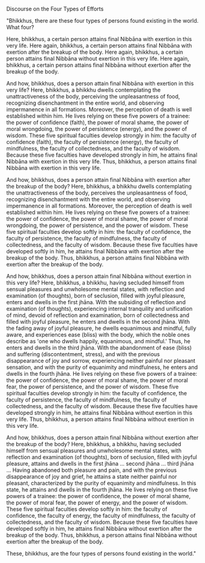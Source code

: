 Discourse on the Four Types of Efforts

"Bhikkhus, there are these four types of persons found existing in the world. What four?

Here, bhikkhus, a certain person attains final Nibbāna with exertion in this very life.
Here again, bhikkhus, a certain person attains final Nibbāna with exertion after the breakup of the body.
Here again, bhikkhus, a certain person attains final Nibbāna without exertion in this very life.
Here again, bhikkhus, a certain person attains final Nibbāna without exertion after the breakup of the body.

And how, bhikkhus, does a person attain final Nibbāna with exertion in this very life? Here, bhikkhus, a bhikkhu dwells contemplating the unattractiveness of the body, perceiving the unpleasantness of food, recognizing disenchantment in the entire world, and observing impermanence in all formations. Moreover, the perception of death is well established within him. He lives relying on these five powers of a trainee: the power of confidence (faith), the power of moral shame, the power of moral wrongdoing, the power of persistence (energy), and the power of wisdom. These five spiritual faculties develop strongly in him: the faculty of confidence (faith), the faculty of persistence (energy), the faculty of mindfulness, the faculty of collectedness, and the faculty of wisdom. Because these five faculties have developed strongly in him, he attains final Nibbāna with exertion in this very life. Thus, bhikkhus, a person attains final Nibbāna with exertion in this very life.

And how, bhikkhus, does a person attain final Nibbāna with exertion after the breakup of the body? Here, bhikkhus, a bhikkhu dwells contemplating the unattractiveness of the body, perceives the unpleasantness of food, recognizing disenchantment with the entire world, and observing impermanence in all formations. Moreover, the perception of death is well established within him. He lives relying on these five powers of a trainee: the power of confidence, the power of moral shame, the power of moral wrongdoing, the power of persistence, and the power of wisdom. These five spiritual faculties develop softly in him: the faculty of confidence, the faculty of persistence, the faculty of mindfulness, the faculty of collectedness, and the faculty of wisdom. Because these five faculties have developed softly in him, he attains final Nibbāna with exertion after the breakup of the body. Thus, bhikkhus, a person attains final Nibbāna with exertion after the breakup of the body.

And how, bhikkhus, does a person attain final Nibbāna without exertion in this very life? Here, bhikkhus, a bhikkhu, having secluded himself from sensual pleasures and unwholesome mental states, with reflection and examination (of thoughts), born of seclusion, filled with joyful pleasure, enters and dwells in the first jhāna. With the subsiding of reflection and examination (of thoughts), experiencing internal tranquility and unification of mind, devoid of reflection and examination, born of collectedness and filled with joyful pleasure, he enters and dwells in the second jhāna. With the fading away of joyful pleasure, he dwells equanimous and mindful, fully aware, and experiences ease (bliss) with the body, which the noble ones describe as 'one who dwells happily, equanimous, and mindful.' Thus, he enters and dwells in the third jhāna. With the abandonment of ease (bliss) and suffering (discontentment, stress), and with the previous disappearance of joy and sorrow, experiencing neither painful nor pleasant sensation, and with the purity of equanimity and mindfulness, he enters and dwells in the fourth jhāna. He lives relying on these five powers of a trainee: the power of confidence, the power of moral shame, the power of moral fear, the power of persistence, and the power of wisdom. These five spiritual faculties develop strongly in him: the faculty of confidence, the faculty of persistence, the faculty of mindfulness, the faculty of collectedness, and the faculty of wisdom. Because these five faculties have developed strongly in him, he attains final Nibbāna without exertion in this very life. Thus, bhikkhus, a person attains final Nibbāna without exertion in this very life.

And how, bhikkhus, does a person attain final Nibbāna without exertion after the breakup of the body? Here, bhikkhus, a bhikkhu, having secluded himself from sensual pleasures and unwholesome mental states, with reflection and examination (of thoughts), born of seclusion, filled with joyful pleasure, attains and dwells in the first jhāna ... second jhāna ... third jhāna ... Having abandoned both pleasure and pain, and with the previous disappearance of joy and grief, he attains a state neither painful nor pleasant, characterized by the purity of equanimity and mindfulness. In this state, he attains and dwells in the fourth jhāna. He lives relying on these five powers of a trainee: the power of confidence, the power of moral shame, the power of moral fear, the power of energy, and the power of wisdom. These five spiritual faculties develop softly in him: the faculty of confidence, the faculty of energy, the faculty of mindfulness, the faculty of collectedness, and the faculty of wisdom. Because these five faculties have developed softly in him, he attains final Nibbāna without exertion after the breakup of the body. Thus, bhikkhus, a person attains final Nibbāna without exertion after the breakup of the body.

These, bhikkhus, are the four types of persons found existing in the world."